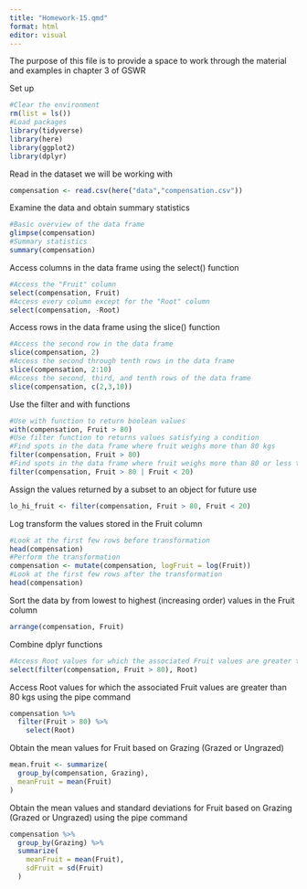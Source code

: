 ```yaml
---
title: "Homework-15.qmd"
format: html
editor: visual
---
```


The purpose of this file is to provide a space to work through the material and
examples in chapter 3 of GSWR

Set up
```r
#Clear the environment
rm(list = ls())
#Load packages
library(tidyverse)
library(here)
library(ggplot2)
library(dplyr)
```

Read in the dataset we will be working with
```r
compensation <- read.csv(here("data","compensation.csv"))
```

Examine the data and obtain summary statistics
```r
#Basic overview of the data frame
glimpse(compensation)
#Summary statistics
summary(compensation)
```

Access columns in the data frame using the select() function
```r
#Access the "Fruit" column
select(compensation, Fruit)
#Access every column except for the "Root" column
select(compensation, -Root)
```

Access rows in the data frame using the slice() function
```r
#Access the second row in the data frame
slice(compensation, 2)
#Access the second through tenth rows in the data frame
slice(compensation, 2:10)
#Access the second, third, and tenth rows of the data frame
slice(compensation, c(2,3,10))
```

Use the filter and with functions
```r
#Use with function to return boolean values
with(compensation, Fruit > 80)
#Use filter function to returns values satisfying a condition 
#Find spots in the data frame where fruit weighs more than 80 kgs
filter(compensation, Fruit > 80)
#Find spots in the data frame where fruit weighs more than 80 or less than 20 kgs
filter(compensation, Fruit > 80 | Fruit < 20)
```

Assign the values returned by a subset to an object for future use
```r
lo_hi_fruit <- filter(compensation, Fruit > 80, Fruit < 20)
```

Log transform the values stored in the Fruit column
```r
#Look at the first few rows before transformation
head(compensation)
#Perform the transformation
compensation <- mutate(compensation, logFruit = log(Fruit))
#Look at the first few rows after the transformation
head(compensation)
```

Sort the data by from lowest to highest (increasing order) values in the Fruit column
```r
arrange(compensation, Fruit)
```

Combine dplyr functions
```r
#Access Root values for which the associated Fruit values are greater than 80 kgs
select(filter(compensation, Fruit > 80), Root)
```

Access Root values for which the associated Fruit values are greater than 80 kgs
using the pipe command
```r
compensation %>%
  filter(Fruit > 80) %>%
    select(Root)
```

Obtain the mean values for Fruit based on Grazing (Grazed or Ungrazed)
```r
mean.fruit <- summarize(
  group_by(compensation, Grazing), 
  meanFruit = mean(Fruit)
)
```

Obtain the mean values and standard deviations for Fruit based on Grazing (Grazed or Ungrazed) using the pipe command
```r
compensation %>%
  group_by(Grazing) %>%
  summarize(
    meanFruit = mean(Fruit),
    sdFruit = sd(Fruit)
  )
```